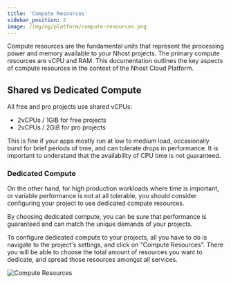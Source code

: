 ```yaml
---
title: 'Compute Resources'
sidebar_position: 2
image: /img/og/platform/compute-resources.png
---
```


Compute resources are the fundamental units that represent the processing power and memory available to your Nhost projects. The primary compute resources are vCPU and RAM. This documentation outlines the key aspects of compute resources in the context of the Nhost Cloud Platform.


## Shared vs Dedicated Compute

All free and pro projects use shared vCPUs:

- 2vCPUs / 1GiB for free projects
- 2vCPUs / 2GiB for pro projects

This is fine if your apps mostly run at low to medium load, occasionally burst for brief periods of time, and can tolerate drops in performance. It is important to understand that the availability of CPU time is not guaranteed.

### Dedicated Compute

On the other hand, for high production workloads where time is important, or variable performance is not at all tolerable, you should consider configuring your project to use dedicated compute resources. 

By choosing dedicated compute, you can be sure that performance is guaranteed and can match the unique demands of your projects. 

To configure dedicated compute to your projects, all you have to do is navigate to the project's settings, and click on "Compute Resources". There you will be able to choose the total amount of resources you want to dedicate, and spread those resources amongst all services.


![Compute Resources](/img/platform/compute-resources/dashboard-slider.png)
